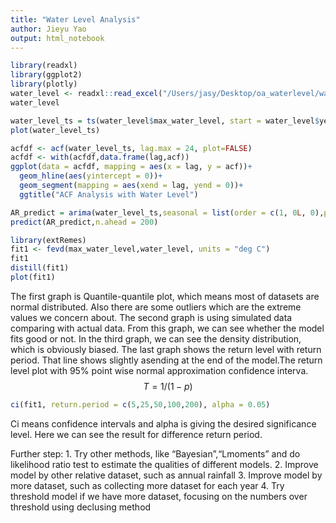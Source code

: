 ```yaml
---
title: "Water Level Analysis"
author: Jieyu Yao
output: html_notebook
---
```


```r
library(readxl)
library(ggplot2)
library(plotly)
water_level <- readxl::read_excel("/Users/jasy/Desktop/oa_waterlevel/water level.xlsx")[,1:2]
water_level
```
```r
water_level_ts = ts(water_level$max_water_level, start = water_level$year[1], frequency = 1 )
plot(water_level_ts)

```
```r
acfdf <- acf(water_level_ts, lag.max = 24, plot=FALSE)
acfdf <- with(acfdf,data.frame(lag,acf))
ggplot(data = acfdf, mapping = aes(x = lag, y = acf))+
  geom_hline(aes(yintercept = 0))+
  geom_segment(mapping = aes(xend = lag, yend = 0))+
  ggtitle("ACF Analysis with Water Level")
```


```r
AR_predict = arima(water_level_ts,seasonal = list(order = c(1, 0L, 0),period=4))
predict(AR_predict,n.ahead = 200)
```
```r
library(extRemes)
fit1 <- fevd(max_water_level,water_level, units = "deg C")
fit1
distill(fit1)
plot(fit1)
```
The first graph is Quantile-quantile plot, which means most of datasets are normal distributed. Also there are some outliers which are the extreme values we concern about. The second graph is using simulated data comparing with actual data. From this graph, we can see whether the model fits good or not. In the third graph, we can see the density distribution, which is obviously biased. The last graph shows the return level with return period. That line shows slightly asending at the end of the model.The return level plot with 95% point wise normal approximation confidence interva.
$$
T = 1 /(1-p)
$$

```r
ci(fit1, return.period = c(5,25,50,100,200), alpha = 0.05)
```
Ci means confidence intervals and alpha is giving the desired significance level. Here we can see the result for difference return period.

Further step:
1. Try other methods, like "Bayesian","Lmoments" and do likelihood ratio test to estimate the qualities of different models.
2. Improve model by other relative dataset, such as annual rainfall
3. Improve model by more dataset, such as collecting more dataset for each year
4. Try threshold model if we have more dataset, focusing on the numbers over threshold using declusing method

